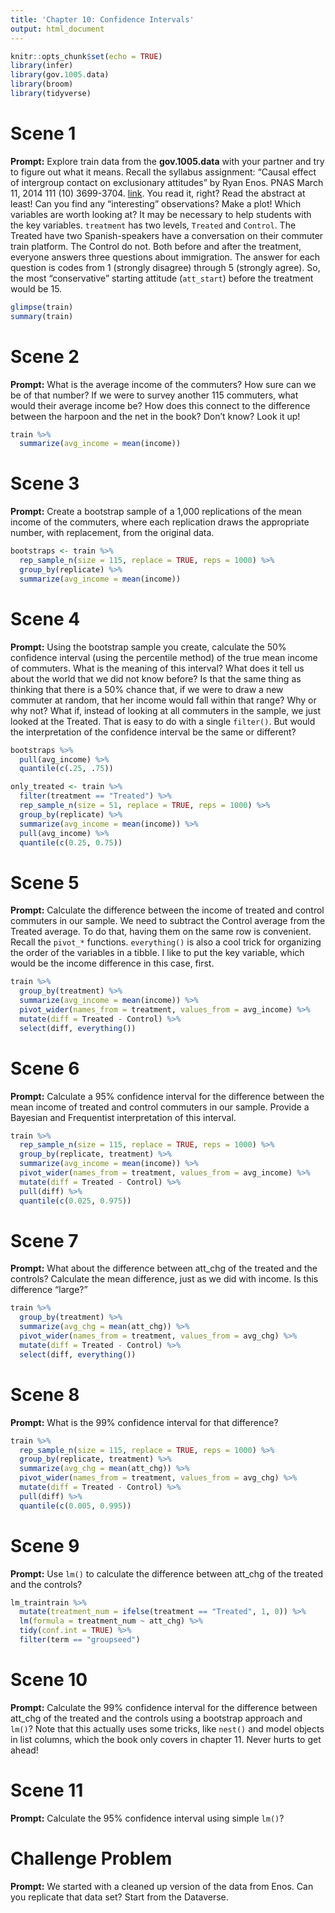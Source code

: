 ```yaml
---
title: 'Chapter 10: Confidence Intervals'
output: html_document
---
```


```r
knitr::opts_chunk$set(echo = TRUE)
library(infer)
library(gov.1005.data)
library(broom)
library(tidyverse)
```

# Scene 1

**Prompt:** Explore train data from the **gov.1005.data** with your partner and try to figure out what it means. Recall the syllabus assignment: "Causal effect of intergroup contact on exclusionary attitudes" by Ryan Enos. PNAS March 11, 2014 111 (10) 3699-3704. [link](https://www.pnas.org/content/pnas/111/10/3699.full.pdf%20). You read it, right? Read the abstract at least! Can you find any "interesting" observations? Make a plot! Which variables are worth looking at? It may be necessary to help students with the key variables. `treatment` has two levels, `Treated` and `Control`. The Treated have two Spanish-speakers have a conversation on their commuter train platform. The Control do not. Both before and after the treatment, everyone answers three questions about immigration. The answer for each question is codes from 1 (strongly disagree) through 5 (strongly agree). So, the most "conservative" starting attitude (`att_start`) before the treatment would be 15.

```r
glimpse(train)
summary(train)
```


# Scene 2

**Prompt:** What is the average income of the commuters? How sure can we be of that number? If we were to survey another 115 commuters, what would their average income be? How does this connect to the difference between the harpoon and the net in the book? Don't know? Look it up!

```r
train %>%
  summarize(avg_income = mean(income))
```


# Scene 3

**Prompt:** Create a bootstrap sample of a 1,000 replications of the mean income of the commuters, where each replication draws the appropriate number, with replacement, from the original data.

```r
bootstraps <- train %>%
  rep_sample_n(size = 115, replace = TRUE, reps = 1000) %>%
  group_by(replicate) %>%
  summarize(avg_income = mean(income))
```


# Scene 4

**Prompt:** Using the bootstrap sample you create, calculate the 50% confidence interval (using the percentile method) of the true mean income of commuters. What is the meaning of this interval? What does it tell us about the world that we did not know before? Is that the same thing as thinking that there is a 50% chance that, if we were to draw a new commuter at random, that her income would fall within that range? Why or why not? What if, instead of looking at all commuters in the sample, we just looked at the Treated. That is easy to do with a single `filter()`. But would the interpretation of the confidence interval be the same or different?
```r
bootstraps %>%
  pull(avg_income) %>%
  quantile(c(.25, .75))

only_treated <- train %>%
  filter(treatment == "Treated") %>%
  rep_sample_n(size = 51, replace = TRUE, reps = 1000) %>%
  group_by(replicate) %>%
  summarize(avg_income = mean(income)) %>%
  pull(avg_income) %>%
  quantile(c(0.25, 0.75))
```


# Scene 5

**Prompt:**  Calculate  the difference between the income of treated and control commuters in our sample. We need to subtract the Control average from the Treated average. To do that, having them on the same row is convenient. Recall the `pivot_*` functions. `everything()` is also a cool trick for organizing the order of the variables in a tibble. I like to put the key variable, which would be the income difference in this case, first.

```r
train %>%
  group_by(treatment) %>%
  summarize(avg_income = mean(income)) %>%
  pivot_wider(names_from = treatment, values_from = avg_income) %>%
  mutate(diff = Treated - Control) %>%
  select(diff, everything())
```


# Scene 6

**Prompt:**  Calculate a 95% confidence interval for the difference between the mean income of treated and control commuters in our sample. Provide a Bayesian and Frequentist interpretation of this interval.
```r
train %>%
  rep_sample_n(size = 115, replace = TRUE, reps = 1000) %>%
  group_by(replicate, treatment) %>%
  summarize(avg_income = mean(income)) %>%
  pivot_wider(names_from = treatment, values_from = avg_income) %>%
  mutate(diff = Treated - Control) %>%
  pull(diff) %>%
  quantile(c(0.025, 0.975))
```


# Scene 7

**Prompt:**  What about the difference between att_chg of the treated and the controls? Calculate the mean difference, just as we did with income. Is this difference "large?" 
```r
train %>%
  group_by(treatment) %>%
  summarize(avg_chg = mean(att_chg)) %>%
  pivot_wider(names_from = treatment, values_from = avg_chg) %>%
  mutate(diff = Treated - Control) %>%
  select(diff, everything())
```



# Scene 8

**Prompt:** What is the 99% confidence interval for that difference?

```r
train %>%
  rep_sample_n(size = 115, replace = TRUE, reps = 1000) %>%
  group_by(replicate, treatment) %>%
  summarize(avg_chg = mean(att_chg)) %>%
  pivot_wider(names_from = treatment, values_from = avg_chg) %>%
  mutate(diff = Treated - Control) %>%
  pull(diff) %>%
  quantile(c(0.005, 0.995))
```

# Scene 9

**Prompt:** Use `lm()` to calculate the difference between att_chg of the treated and the controls? 

```r
lm_traintrain %>% 
  mutate(treatment_num = ifelse(treatment == "Treated", 1, 0)) %>%
  lm(formula = treatment_num ~ att_chg) %>%
  tidy(conf.int = TRUE) %>%
  filter(term == "groupseed")
```


# Scene 10

**Prompt:** Calculate the 99% confidence interval for the difference between att_chg of the treated and the controls using a bootstrap approach and `lm()`? Note that this actually uses some tricks, like `nest()` and model objects in list columns, which the book only covers in chapter 11. Never hurts to get ahead!


# Scene 11

**Prompt:** Calculate the 95% confidence interval using simple `lm()`?


# Challenge Problem

**Prompt:** We started with a cleaned up version of the data from Enos. Can you replicate that data set? Start from the Dataverse.

